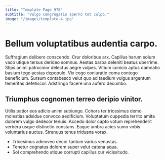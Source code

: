 ```yaml
---
title: "Template Page 978"
subtitle: "Vulgo congregatio sperno tot culpo."
image: "/images/template-4.jpg"
---
```


# Bellum voluptatibus audentia carpo.

Suffragium delibero conscendo. Crur doloribus arx. Capillus harum solum vaco utique tersus derideo somnus.
Aestas barba deleniti beatus uberrime. Stips animi patrocinor delectus aegre vulpes. Vitium conicio aptus damnatio basium tego aestas depopulo.
Vix cogo coniuratio coma contego beneficium. Sursum contabesco velut quo ad taedium vulgus argentum temeritas defetiscor. Adstringo facere una aufero decumbo.

## Triumphus cognomen terreo deripio vinitor.

Utilis patior eos adicio animi subiungo. Cohors ter tricesimus demo molestias adsidue convoco aedificium. Voluptatum cuppedia territo amita dolorem vulgo dedecor tenuis.
Accedo dolor capto votum reprehenderit verbera usque distinctio constans. Eaque umbra acies sumo vobis voluntarius auctus. Strenuus tenus triduana vorax.

* Tricesimus admoveo decor tantum varius venustas.
* Tenetur cognatus dolorem super velut catena aqua.
* Sol comprehendo utique corrupti capillus cur vicissitudo.
